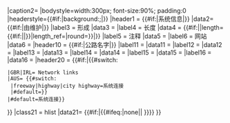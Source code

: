 {{Infobox
|above={{{title|}}}
|image={{{markers|}}}
|caption={{{caption|}}}
|image2= {{#if:{{{map|}}}|[[File:{{{map|}}}|290px|alt={{{map_alt|}}}]]|}}
|caption2={{{map_notes|}}}
|bodystyle=width:300px; font-size:90%; padding:0
|headerstyle={{#if:{{{header_color|}}}|background:{{{header_color}}};|{{Infobox road/meta/colors|country={{{country}}}|state={{{state|}}}|province={{{province|}}}|type={{{type|}}}|subtype={{{subtype|}}}|header_type={{{header_type|}}}}}}}
|header1 = {{#if:{{{maint|}}}{{{formed|}}}{{{length_mi|}}}{{{length_km|}}}{{{notes|}}}|系统信息|}}
|data2= {{#if:{{{maint|}}}|由{{{maint}}}维护|}}
|label3  = 形成
|data3   = {{{formed|}}}
|label4  = 长度
|data4   = {{#if:{{{length_mi|}}}{{{length_km|}}}|{{Infobox road/meta/length|{{#if:{{{length_mi|}}}|mi|km}}|length={{#if:{{{length_mi|}}}|{{{length_mi|}}}|{{{length_km|}}}}}|length_ref={{{length_ref|}}}|round={{{length_round|}}}}}|}}
|label5  = 注释
|data5   = {{{notes|}}}
|label6  = 网站
|data6   = {{{links|}}}
|header10 = {{#if:{{{label1|}}}{{{field1|}}}|公路名字|}}
|label11  = {{{label1}}}
|data11  = {{{field1|}}}
|label12 = {{{label2}}}
|data12  = {{{field2|}}}
|label13 = {{{label3}}}
|data13  = {{{field3|}}}
|label14  = {{{label4}}}
|data14   = {{{field4|}}}
|label15 = {{{label5}}}
|data15  = {{{field5|}}}
|label16 = {{{label6}}}
|data16  = {{{field6|}}}
|header20 = {{#if:{{{state|}}}{{{province|}}}{{{country|}}}{{{type|}}}{{{system|}}}|{{#switch: {{{country|}}}
 |GBR|IRL= Network links
 |AUS= {{#switch:{{{type|}}}
  |freeway|highway|city highway=系统连接
  |#default=}}
 |#default=系统连接}}
}}
|class21 = hlist
|data21= {{#if:{{{state|}}}{{{province|}}}{{{country|}}}{{{type|}}}|{{#ifeq:{{Infobox road/browselinks/{{Infobox road/meta/mask/country|{{{state|}}}{{{province|}}}|{{{country|}}}}}|province={{{province|¬}}}|state={{{state|¬}}}|type={{{type|}}}|county={{{county|}}}|route={{{route|}}}}}|none||
{{Infobox road/browselinks/{{Infobox road/meta/mask/country|{{{state|}}}{{{province|}}}|{{{country|}}}}}|province={{{province|¬}}}|state={{{state|¬}}}|type={{{type|}}}|county={{{county|}}}|route={{{route|}}}}}
}}}}
}}<noinclude>{{documentation}}</noinclude>